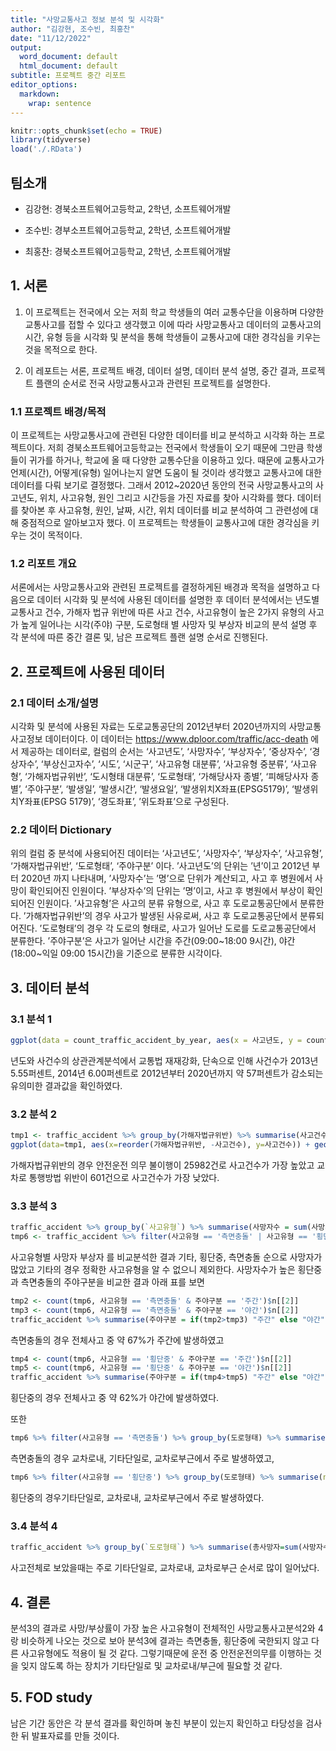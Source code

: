 ```yaml
---
title: "사망교통사고 정보 분석 및 시각화"
author: "김강현, 조수빈, 최홍찬"
date: "11/12/2022"
output:
  word_document: default
  html_document: default
subtitle: 프로젝트 중간 리포트
editor_options: 
  markdown: 
    wrap: sentence
---
```


```r
knitr::opts_chunk$set(echo = TRUE)
library(tidyverse)
load('./.RData')
```

## 팀소개

-   김강현: 경북소프트웨어고등학교, 2학년, 소프트웨어개발

-   조수빈: 경부소프트웨어고등학교, 2학년, 소프트웨어개발

-   최홍찬: 경북소프트웨어고등학교, 2학년, 소프트웨어개발

## 1. 서론

(1) 이 프로젝트는 전국에서 오는 저희 학교 학생들의 여러 교통수단을 이용하며 다양한 교통사고를 접할 수 있다고 생각했고 이에 따라 사망교통사고 데이터의 교통사고의 시간, 유형 등을 시각화 및 분석을 통해 학생들이 교통사고에 대한 경각심을 키우는 것을 목적으로 한다.

(2) 이 레포트는 서론, 프로젝트 배경, 데이터 설명, 데이터 분석 설명, 중간 결과, 프로젝트 플랜의 순서로 전국 사망교통사고과 관련된 프로젝트를 설명한다.

### 1.1 프로젝트 배경/목적

이 프로젝트는 사망교통사고에 관련된 다양한 데이터를 비교 분석하고 시각화 하는 프로젝트이다.
저희 경북소프트웨어고등학교는 전국에서 학생들이 오기 때문에 그만큼 학생들이 귀가를 하거나, 학교에 올 때 다양한 교통수단을 이용하고 있다.
때문에 교통사고가 언제(시간), 어떻게(유형) 일어나는지 알면 도움이 될 것이라 생각했고 교통사고에 대한 데이터를 다뤄 보기로 결정했다.
그래서 2012\~2020년 동안의 전국 사망교통사고의 사고년도, 위치, 사고유형, 원인 그리고 시간등을 가진 자료를 찾아 시각화를 했다.
데이터를 찾아본 후 사고유형, 원인, 날짜, 시간, 위치 데이터를 비교 분석하여 그 관련성에 대해 중점적으로 알아보고자 했다.
이 프로젝트는 학생들이 교통사고에 대한 경각심을 키우는 것이 목적이다.

### 1.2 리포트 개요

서론에서는 사망교통사고와 관련된 프로젝트를 결정하게된 배경과 목적을 설명하고 다음으로 데이터 시각화 및 분석에 사용된 데이터를 설명한 후 데이터 분석에서는 년도별 교통사고 건수, 가해자 법규 위반에 따른 사고 건수, 사고유형이 높은 2가지 유형의 사고가 높게 일어나는 시각(주야) 구분, 도로형태 별 사망자 및 부상자 비교의 분석 설명 후 각 분석에 따른 중간 결론 및, 남은 프로젝트 플랜 설명 순서로 진행된다.

## 2. 프로젝트에 사용된 데이터

### 2.1 데이터 소개/설명

시각화 및 분석에 사용된 자료는 도로교통공단의 2012년부터 2020년까지의 사망교통사고정보 데이터이다.
이 데이터는 <https://www.dploor.com/traffic/acc-death> 에서 제공하는 데이터로, 컬럼의 순서는 '사고년도', '사망자수', '부상자수', '중상자수', '경상자수', '부상신고자수', '시도', '시군구', '사고유형 대분류', '사고유형 중분류', '사고유형', '가해자법규위반', '도시형태 대분류', '도로형태', '가해당사자 종별', '피해당사자 종별', '주야구분', '발생일', '발생시간', '발생요일', '발생위치X좌표(EPSG5179)', '발생위치Y좌표(EPSG 5179)', '경도좌표', '위도좌표'으로 구성된다.

### 2.2 데이터 Dictionary

위의 컬럼 중 분석에 사용되어진 데이터는 '사고년도', '사망자수', '부상자수', '사고유형', '가해자법규위반', '도로형태', '주야구분' 이다.
'사고년도'의 단위는 '년'이고 2012년 부터 2020년 까지 나타내며, '사망자수'는 '명'으로 단위가 계산되고, 사고 후 병원에서 사망이 확인되어진 인원이다.
'부상자수'의 단위는 '명'이고, 사고 후 병원에서 부상이 확인되어진 인원이다.
'사고유형'은 사고의 분류 유형으로, 사고 후 도로교통공단에서 분류한다.
'가해자법규위반'의 경우 사고가 발생된 사유로써, 사고 후 도로교통공단에서 분류되어진다.
'도로형태'의 경우 각 도로의 형태로, 사고가 일어난 도로를 도로교통공단에서 분류한다.
'주야구분'은 사고가 일어난 시간을 주간(09:00\~18:00 9시간), 야간(18:00\~익일 09:00 15시간)을 기준으로 분류한 시각이다.

## 3. 데이터 분석

### 3.1 분석 1

```r
ggplot(data = count_traffic_accident_by_year, aes(x = 사고년도, y = count)) + geom_line() + geom_point() + labs(title="년도별 교통사고 건수", x = "년도", y = "사고건수")
```

년도와 사건수의 상관관계분석에서 교통법 재재강화, 단속으로 인해 사건수가 2013년 5.55퍼센트, 2014년 6.00퍼센트로 2012년부터 2020년까지 약 57퍼센트가 감소되는 유의미한 결과값을 확인하였다.

### 3.2 분석 2

```r
tmp1 <- traffic_accident %>% group_by(가해자법규위반) %>% summarise(사고건수 = n())
ggplot(data=tmp1, aes(x=reorder(가해자법규위반, -사고건수), y=사고건수)) + geom_bar(stat = "identity", position=position_dodge(), fill='#FFA800') + geom_text(aes(label=사고건수), color='black') + theme(axis.text.x=element_text(angle=45, hjust=1)) + labs(title="가해자 법규 위반에 따른 사고건수", x='가해자 법규 위반')
```

가해자법규위반의 경우 안전운전 의무 불이행이 25982건로 사고건수가 가장 높았고 교차로 통행방법 위반이 601건으로 사고건수가 가장 낮았다.

### 3.3 분석 3

```r
traffic_accident %>% group_by(`사고유형`) %>% summarise(사망자수 = sum(사망자수), 부상자수 = sum(부상자수)) %>% arrange(desc(사망자수))
tmp6 <- traffic_accident %>% filter(사고유형 == '측면충돌' | 사고유형 == '횡단중')
```

사고유형별 사망자 부상자 를 비교분석한 결과 기타, 횡단중, 측면충돌 순으로 사망자가 많았고 기타의 경우 정확한 사고유형을 알 수 없으니 제외한다.
사망자수가 높은 횡단중과 측면충돌의 주야구분을 비교한 결과 아래 표를 보면

```r
tmp2 <- count(tmp6, 사고유형 == '측면충돌' & 주야구분 == '주간')$n[[2]]
tmp3 <- count(tmp6, 사고유형 == '측면충돌' & 주야구분 == '야간')$n[[2]]
traffic_accident %>% summarise(주야구분 = if(tmp2>tmp3) "주간" else "야간", 주간 = tmp2, 야간 = tmp3)
```

측면충돌의 경우 전체사고 중 약 67%가 주간에 발생하였고

```r
tmp4 <- count(tmp6, 사고유형 == '횡단중' & 주야구분 == '주간')$n[[2]]
tmp5 <- count(tmp6, 사고유형 == '횡단중' & 주야구분 == '야간')$n[[2]]
traffic_accident %>% summarise(주야구분 = if(tmp4>tmp5) "주간" else "야간", 주간 = tmp4, 야간 = tmp5)
```

횡단중의 경우 전체사고 중 약 62%가 야간에 발생하였다.

또한

```r
tmp6 %>% filter(사고유형 == '측면충돌') %>% group_by(도로형태) %>% summarise(n = n()) %>% arrange(desc(n))
```

측면충돌의 경우 교차로내, 기타단일로, 교차로부근에서 주로 발생하였고,

```r
tmp6 %>% filter(사고유형 == '횡단중') %>% group_by(도로형태) %>% summarise(n = n()) %>% arrange(desc(n))
```

횡단중의 경우기타단일로, 교차로내, 교차로부근에서 주로 발생하였다.

### 3.4 분석 4

```r
traffic_accident %>% group_by(`도로형태`) %>% summarise(총사망자=sum(사망자수), 총부상자=sum(부상자수), 평균=sum(사망자수)/sum(부상자수)) %>% arrange(desc(총사망자))
```

사고전체로 보았을때는 주로 기타단일로, 교차로내, 교차로부근 순서로 많이 일어났다.

## 4. 결론

분석3의 결과로 사망/부상률이 가장 높은 사고유형이 전체적인 사망교통사고분석2와 4랑 비슷하게 나오는 것으로 보아 분석3에 결과는 측면충돌, 횡단중에 국한되지 않고 다른 사고유형에도 적용이 될 것 같다.
그렇기때문에 운전 중 안전운전의무를 이행하는 것을 잊지 않도록 하는 장치가 기타단일로 및 교차로내/부근에 필요할 것 같다.

## 5. FOD study

남은 기간 동안은 각 분석 결과를 확인하며 놓친 부분이 있는지 확인하고 타당성을 검사한 뒤 발표자료를 만들 것이다.
